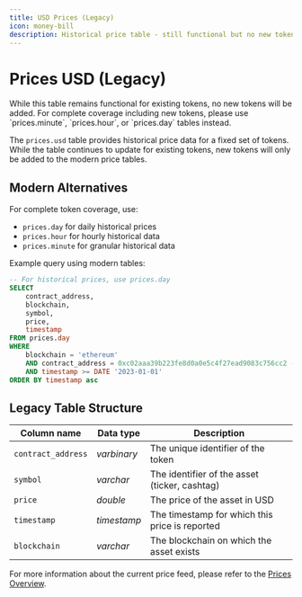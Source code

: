 ```yaml
---
title: USD Prices (Legacy)
icon: money-bill
description: Historical price table - still functional but no new tokens will be added
---
```


# Prices USD (Legacy)


<Warning>
    While this table remains functional for existing tokens, no new tokens will be added. For complete coverage including new tokens, please use `prices.minute`, `prices.hour`, or `prices.day` tables instead.
</Warning>

The `prices.usd` table provides historical price data for a fixed set of tokens. While the table continues to update for existing tokens, new tokens will only be added to the modern price tables.

## Modern Alternatives

For complete token coverage, use:
- `prices.day` for daily historical prices
- `prices.hour` for hourly historical data
- `prices.minute` for granular historical data

Example query using modern tables:

```sql
-- For historical prices, use prices.day
SELECT
    contract_address,
    blockchain,
    symbol,
    price,
    timestamp
FROM prices.day
WHERE
    blockchain = 'ethereum'
    AND contract_address = 0xc02aaa39b223fe8d0a0e5c4f27ead9083c756cc2 -- WETH
    AND timestamp >= DATE '2023-01-01'
ORDER BY timestamp asc
```

## Legacy Table Structure

| Column name        | Data type   | Description                                   |
| ------------------ | ----------- | --------------------------------------------- |
| `contract_address` | _varbinary_ | The unique identifier of the token |
| `symbol`           | _varchar_   | The identifier of the asset (ticker, cashtag) |
| `price`           | _double_    | The price of the asset in USD                |
| `timestamp`       | _timestamp_ | The timestamp for which this price is reported |
| `blockchain`      | _varchar_   | The blockchain on which the asset exists      |

For more information about the current price feed, please refer to the [Prices Overview](/data-catalog/curated/prices/overview).
